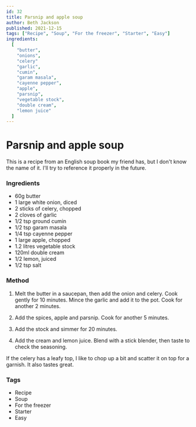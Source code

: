 ```yaml
---
id: 32
title: Parsnip and apple soup
author: Beth Jackson
published: 2021-12-15
tags: ["Recipe", "Soup", "For the freezer", "Starter", "Easy"]
ingredients:
  [
    "butter",
    "onions",
    "celery"
    "garlic",
    "cumin",
    "garam masala",
    "cayenne pepper",
    "apple",
    "parsnip",
    "vegetable stock",
    "double cream",
    "lemon juice"
  ]
---
```


# Parsnip and apple soup

<BlogTextWrapper>

This is a recipe from an English soup book my friend has, but I don't know the name of it. I'll try to reference it properly in the future.

</BlogTextWrapper>

<BlogTextWrapper>

### Ingredients

- 60g butter
- 1 large white onion, diced
- 2 sticks of celery, chopped
- 2 cloves of garlic
- 1/2 tsp ground cumin
- 1/2 tsp garam masala
- 1/4 tsp cayenne pepper
- 1 large apple, chopped
- 1.2 litres vegetable stock
- 120ml double cream
- 1/2 lemon, juiced
- 1/2 tsp salt

</BlogTextWrapper>

<BlogTextWrapper>

### Method

1. Melt the butter in a saucepan, then add the onion and celery. Cook gently for 10 minutes. Mince the garlic and add it to the pot. Cook for another 2 minutes.

<Timer inputHours={0} inputMinutes={10} inputSeconds={0} />

2. Add the spices, apple and parsnip. Cook for another 5 minutes.

<Timer inputHours={0} inputMinutes={5} inputSeconds={0} />

3. Add the stock and simmer for 20 minutes.

<Timer inputHours={0} inputMinutes={20} inputSeconds={0} />

4. Add the cream and lemon juice. Blend with a stick blender, then taste to check the seasoning.

If the celery has a leafy top, I like to chop up a bit and scatter it on top for a garnish. It also tastes great.

</BlogTextWrapper>

<BlogTextWrapper>

### Tags

- Recipe
- Soup
- For the freezer
- Starter
- Easy

</BlogTextWrapper>

